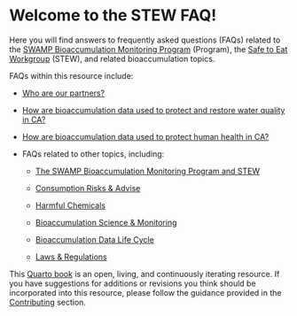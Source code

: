 # **Welcome to the STEW FAQ!**

Here you will find answers to frequently asked questions (FAQs) related to the [SWAMP Bioaccumulation Monitoring Program](https://www.waterboards.ca.gov/water_issues/programs/swamp/bioaccumulation_monitoring.html) (Program), the [Safe to Eat Workgroup](https://mywaterquality.ca.gov/monitoring_council/bioaccumulation_oversight_group/) (STEW), and related bioaccumulation topics.

FAQs within this resource include:

-   [Who are our partners?](https://cawaterboarddatacenter.github.io/stew-faq/network.html)

-   [How are bioaccumulation data used to protect and restore water quality in CA?](https://cawaterboarddatacenter.github.io/stew-faq/data-use-wq.html)

-   [How are bioaccumulation data used to protect human health in CA?](https://cawaterboarddatacenter.github.io/stew-faq/data-use-human.html)

-   FAQs related to other topics, including:

    -   [The SWAMP Bioaccumulation Monitoring Program and STEW](https://cawaterboarddatacenter.github.io/stew-faq/swamp-stew.html)

    -   [Consumption Risks & Advise](https://cawaterboarddatacenter.github.io/stew-faq/advise.html)

    -   [Harmful Chemicals](Harmful Chemicals FAQs)

    -   [Bioaccumulation Science & Monitoring](Bioaccumulation science & monitoring FAQs)

    -   [Bioaccumulation Data Life Cycle](https://cawaterboarddatacenter.github.io/stew-faq/data-cycle.html)

    -   [Laws & Regulations](https://cawaterboarddatacenter.github.io/stew-faq/regs.html)

This [Quarto book](https://quarto.org/docs/books) is an open, living, and continuously iterating resource. If you have suggestions for additions or revisions you think should be incorporated into this resource, please follow the guidance provided in the [Contributing](https://cawaterboarddatacenter.github.io/stew-faq/contribute.html) section.
